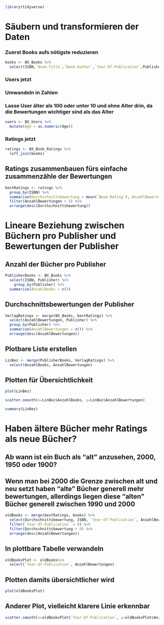 
```r
library(tidyverse)
```

# Säubern und transformieren der Daten
### Zuerst Books aufs nötigste reduzieren
```r
books <- BX_Books %>%
  select(ISBN,`Book-Title`,`Book-Author`,`Year-Of-Publication`,Publisher)
```

### Users jetzt
### Umwandeln in Zahlen 
### Lasse User älter als 100 oder unter 10 und ohne Alter drin, da die Bewertungen wichtiger sind als das Alter
```r
users <- BX_Users %>%
  mutate(Age = as.numeric(Age))
```

### Ratings jetzt
```r
ratings <- BX_Book_Ratings %>%
  left_join(books)
```

## Ratings zusammenbauen fürs einfache zusammenzähle der Bewertungen
```r
bestRatings <- ratings %>%
  group_by(ISBN) %>%
  summarise(Durchschnittsbewertung = mean(`Book-Rating`), AnzahlBewertungen = n()) %>%
  filter(AnzahlBewertungen > 5) %>%
  arrange(desc(Durchschnittsbewertung))
```

# Lineare Beziehung zwischen Büchern pro Publisher und Bewertungen der Publisher
## Anzahl der Bücher pro Publisher
```r
PublisherBooks <- BX_Books %>%
  select(ISBN, Publisher) %>%
    group_by(Publisher) %>%
  summarise(AnzahlBooks = n())
```

## Durchschnittsbewertungen der Publisher
```r
VerlagRatings <- merge(BX_Books, bestRatings) %>%
  select(AnzahlBewertungen, Publisher) %>%
  group_by(Publisher) %>%
  summarise(AnzahlBewertungen = n()) %>%
  arrange(desc(AnzahlBewertungen))
```

## Plotbare Liste erstellen
```r
LinBez <- merge(PublisherBooks, VerlagRatings) %>%
  select(AnzahlBooks, AnzahlBewertungen)
```

## Plotten für Übersichtlichkeit
```r
plot(LinBez)
```
```r
scatter.smooth(x=LinBez$AnzahlBooks, y=LinBez$AnzahlBewertungen)
```
```r
summary(LinBez)
```

# Haben ältere Bücher mehr Ratings als neue Bücher?
## Ab wann ist ein Buch als "alt" anzusehen, 2000, 1950 oder 1900?
## Wenn man bei 2000 die Grenze zwischen alt und neu setzt haben "alte" Bücher generell mehr bewertungen, allerdings liegen diese "alten" Bücher generell zwischen 1990 und 2000
```r
oldBooks <- merge(bestRatings, books) %>%
  select(Durchschnittsbewertung, ISBN, `Year-Of-Publication`, AnzahlBewertungen) %>%
  filter(`Year-Of-Publication` > 0) %>%
  filter(Durchschnittsbewertung > 0) %>%
  arrange(desc(AnzahlBewertungen))
```

## In plottbare Tabelle verwandeln
```r
oldBooksPlot <- oldBooks%>%
  select(`Year-Of-Publication`, AnzahlBewertungen)
```

## Plotten damits übersichtlicher wird
```r
plot(oldBooksPlot)
```

## Anderer Plot, vielleicht klarere Linie erkennbar
```r
scatter.smooth(x=oldBooksPlot$`Year-Of-Publication`, y=oldBooksPlot$AnzahlBewertungen)
```
